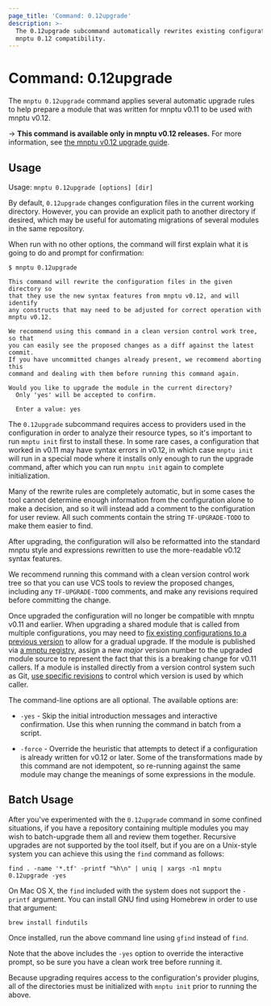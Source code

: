 ```yaml
---
page_title: 'Command: 0.12upgrade'
description: >-
  The 0.12upgrade subcommand automatically rewrites existing configurations for
  mnptu 0.12 compatibility.
---
```


# Command: 0.12upgrade

The `mnptu 0.12upgrade` command applies several automatic upgrade rules to
help prepare a module that was written for mnptu v0.11 to be used
with mnptu v0.12.

-> **This command is available only in mnptu v0.12 releases.** For more information, see [the mnptu v0.12 upgrade guide](/mnptu/language/v1.1.x/upgrade-guides/0-12).

## Usage

Usage: `mnptu 0.12upgrade [options] [dir]`

By default, `0.12upgrade` changes configuration files in the current working
directory. However, you can provide an explicit path to another directory if
desired, which may be useful for automating migrations of several modules in
the same repository.

When run with no other options, the command will first explain what it is
going to do and prompt for confirmation:

```
$ mnptu 0.12upgrade

This command will rewrite the configuration files in the given directory so
that they use the new syntax features from mnptu v0.12, and will identify
any constructs that may need to be adjusted for correct operation with
mnptu v0.12.

We recommend using this command in a clean version control work tree, so that
you can easily see the proposed changes as a diff against the latest commit.
If you have uncommitted changes already present, we recommend aborting this
command and dealing with them before running this command again.

Would you like to upgrade the module in the current directory?
  Only 'yes' will be accepted to confirm.

  Enter a value: yes
```

The `0.12upgrade` subcommand requires access to providers used in the
configuration in order to analyze their resource types, so it's important to
run `mnptu init` first to install these. In some rare cases, a configuration
that worked in v0.11 may have syntax errors in v0.12, in which case
`mnptu init` will run in a special mode where it installs only enough to
run the upgrade command, after which you can run `mnptu init` again to
complete initialization.

Many of the rewrite rules are completely automatic, but in some cases the
tool cannot determine enough information from the configuration alone to make
a decision, and so it will instead add a comment to the configuration for
user review. All such comments contain the string `TF-UPGRADE-TODO` to make
them easier to find.

After upgrading, the configuration will also be reformatted into the standard
mnptu style and expressions rewritten to use the more-readable v0.12 syntax
features.

We recommend running this command with a clean version control work tree so
that you can use VCS tools to review the proposed changes, including any
`TF-UPGRADE-TODO` comments, and make any revisions required before committing
the change.

Once upgraded the configuration will no longer be compatible with mnptu
v0.11 and earlier. When upgrading a shared module that is called from multiple
configurations, you may need to
[fix existing configurations to a previous version](/mnptu/language/modules/syntax#version)
to allow for a gradual upgrade. If the module is published via
[a mnptu registry](/mnptu/registry), assign a new _major_ version number
to the upgraded module source to represent the fact that this is a breaking
change for v0.11 callers. If a module is installed directly from a version
control system such as Git,
[use specific revisions](/mnptu/language/modules/sources#selecting-a-revision)
to control which version is used by which caller.

The command-line options are all optional. The available options are:

* `-yes` - Skip the initial introduction messages and interactive confirmation.
  Use this when running the command in batch from a script.

* `-force` - Override the heuristic that attempts to detect if a configuration
  is already written for v0.12 or later. Some of the transformations made by
  this command are not idempotent, so re-running against the same module may
  change the meanings of some expressions in the module.

## Batch Usage

After you've experimented with the `0.12upgrade` command in some confined
situations, if you have a repository containing multiple modules you may
wish to batch-upgrade them all and review them together. Recursive upgrades
are not supported by the tool itself, but if you are on a Unix-style system
you can achieve this using the `find` command as follows:

```
find . -name '*.tf' -printf "%h\n" | uniq | xargs -n1 mnptu 0.12upgrade -yes
```

On Mac OS X, the `find` included with the system does not support the `-printf` argument. You can install GNU find using Homebrew in order to use that argument:

```
brew install findutils
```

Once installed, run the above command line using `gfind` instead of `find`.

Note that the above includes the `-yes` option to override the interactive
prompt, so be sure you have a clean work tree before running it.

Because upgrading requires access to the configuration's provider plugins,
all of the directories must be initialized with `mnptu init` prior to
running the above.
